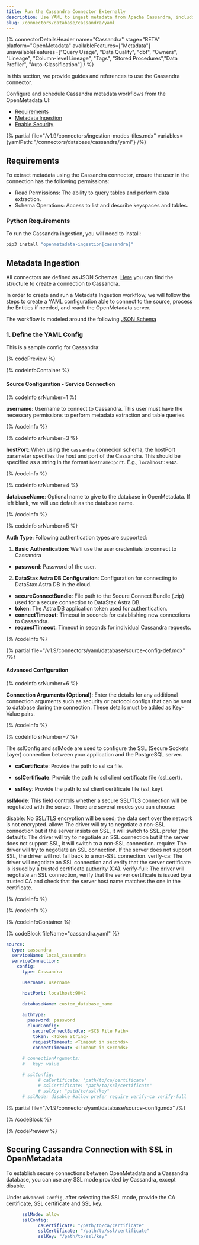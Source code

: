 ```yaml
---
title: Run the Cassandra Connector Externally
description: Use YAML to ingest metadata from Apache Cassandra, including keyspaces, tables, and columns.
slug: /connectors/database/cassandra/yaml
---
```









{% connectorDetailsHeader
name="Cassandra"
stage="BETA"
platform="OpenMetadata"
availableFeatures=["Metadata"]
unavailableFeatures=["Query Usage", "Data Quality", "dbt", "Owners", "Lineage", "Column-level Lineage", "Tags", "Stored Procedures","Data Profiler", "Auto-Classification"]
/ %}

In this section, we provide guides and references to use the Cassandra connector.

Configure and schedule Cassandra metadata workflows from the OpenMetadata UI:

- [Requirements](#requirements)
- [Metadata Ingestion](#metadata-ingestion)
- [Enable Security](#securing-cassandra-connection-with-ssl-in-openmetadata)


{% partial file="/v1.9/connectors/ingestion-modes-tiles.mdx" variables={yamlPath: "/connectors/database/cassandra/yaml"} /%}

<ExternalIngestionDeployment />

## Requirements

To extract metadata using the Cassandra connector, ensure the user in the connection has the following permissions:
- Read Permissions: The ability to query tables and perform data extraction.
- Schema Operations: Access to list and describe keyspaces and tables.


### Python Requirements

<PythonRequirements />

To run the Cassandra ingestion, you will need to install:

```bash
pip3 install "openmetadata-ingestion[cassandra]"
```

## Metadata Ingestion

All connectors are defined as JSON Schemas.
[Here](https://github.com/open-metadata/OpenMetadata/blob/main/openmetadata-spec/src/main/resources/json/schema/entity/services/connections/database/cassandraConnection.json)
you can find the structure to create a connection to Cassandra.

In order to create and run a Metadata Ingestion workflow, we will follow
the steps to create a YAML configuration able to connect to the source,
process the Entities if needed, and reach the OpenMetadata server.

The workflow is modeled around the following
[JSON Schema](https://github.com/open-metadata/OpenMetadata/blob/main/openmetadata-spec/src/main/resources/json/schema/metadataIngestion/workflow.json)

### 1. Define the YAML Config

This is a sample config for Cassandra:

{% codePreview %}

{% codeInfoContainer %}

#### Source Configuration - Service Connection

{% codeInfo srNumber=1 %}

**username**: Username to connect to Cassandra. This user must have the necessary permissions to perform metadata extraction and table queries.

{% /codeInfo %}

{% codeInfo srNumber=3 %}

**hostPort**: When using the `cassandra` connecion schema, the hostPort parameter specifies the host and port of the Cassandra. This should be specified as a string in the format `hostname:port`. E.g., `localhost:9042`.

{% /codeInfo %}

{% codeInfo srNumber=4 %}

**databaseName**: Optional name to give to the database in OpenMetadata. If left blank, we will use default as the database name.

{% /codeInfo %}

{% codeInfo srNumber=5 %}

**Auth Type**: Following authentication types are supported:
1. **Basic Authentication**:
We'll use the user credentials to connect to Cassandra
- **password**: Password of the user.

2. **DataStax Astra DB Configuration**: 
Configuration for connecting to DataStax Astra DB in the cloud.
  - **secureConnectBundle**: File path to the Secure Connect Bundle (.zip) used for a secure connection to DataStax Astra DB.
  - **token**: The Astra DB application token used for authentication.
  - **connectTimeout**: Timeout in seconds for establishing new connections to Cassandra.
  - **requestTimeout**: Timeout in seconds for individual Cassandra requests.

{% /codeInfo %}

{% partial file="/v1.9/connectors/yaml/database/source-config-def.mdx" /%}

<IngestionSinkDef />

<WorkflowConfigDef />

#### Advanced Configuration

{% codeInfo srNumber=6 %}

**Connection Arguments (Optional)**: Enter the details for any additional connection arguments such as security or protocol configs that can be sent to database during the connection. These details must be added as Key-Value pairs.

{% /codeInfo %}

{% codeInfo srNumber=7 %}

The sslConfig and sslMode are used to configure the SSL (Secure Sockets Layer) connection between your application and the PostgreSQL server.

- **caCertificate**: Provide the path to ssl ca file.

- **sslCertificate**: Provide the path to ssl client certificate file (ssl_cert).

- **sslKey**: Provide the path to ssl client certificate file (ssl_key).

**sslMode**: This field controls whether a secure SSL/TLS connection will be negotiated with the server. There are several modes you can choose:

disable: No SSL/TLS encryption will be used; the data sent over the network is not encrypted.
allow: The driver will try to negotiate a non-SSL connection but if the server insists on SSL, it will switch to SSL.
prefer (the default): The driver will try to negotiate an SSL connection but if the server does not support SSL, it will switch to a non-SSL connection.
require: The driver will try to negotiate an SSL connection. If the server does not support SSL, the driver will not fall back to a non-SSL connection.
verify-ca: The driver will negotiate an SSL connection and verify that the server certificate is issued by a trusted certificate authority (CA).
verify-full: The driver will negotiate an SSL connection, verify that the server certificate is issued by a trusted CA and check that the server host name matches the one in the certificate.

{% /codeInfo %}

{% /codeInfo %}

{% /codeInfoContainer %}

{% codeBlock fileName="cassandra.yaml" %}

```yaml {% isCodeBlock=true %}
source:
  type: cassandra
  serviceName: local_cassandra
  serviceConnection:
    config:
      type: Cassandra
```
```yaml {% srNumber=1 %}
      username: username
```
```yaml {% srNumber=3 %}
      hostPort: localhost:9042
```
```yaml {% srNumber=4 %}
      databaseName: custom_database_name
```
```yaml {% srNumber=5 %}
      authType:
        password: password
        cloudConfig:
          secureConnectBundle: <SCB File Path>
          token: <Token String>
          requestTimeout: <Timeout in seconds>
          connectTimeout: <Timeout in seconds>
```
```yaml {% srNumber=6 %}
      # connectionArguments:
      #   key: value
```
```yaml {% srNumber=7 %}
      # sslConfig:
            # caCertificate: "path/to/ca/certificate"
            # sslCertificate: "path/to/ssl/certificate"
            # sslKey: "path/to/ssl/key"
      # sslMode: disable #allow prefer require verify-ca verify-full
```


{% partial file="/v1.9/connectors/yaml/database/source-config.mdx" /%}

<IngestionSink />

<WorkflowConfig />

{% /codeBlock %}

{% /codePreview %}

<IngestionCli />

## Securing Cassandra Connection with SSL in OpenMetadata

To establish secure connections between OpenMetadata and a Cassandra database, you can use any SSL mode provided by Cassandra, except disable.

Under `Advanced Config`, after selecting the SSL mode, provide the CA certificate, SSL certificate and SSL key.

```yaml
      sslMode: allow
      sslConfig:
            caCertificate: "/path/to/ca/certificate"
            sslCertificate: "/path/to/ssl/certificate"
            sslKey: "/path/to/ssl/key"
```